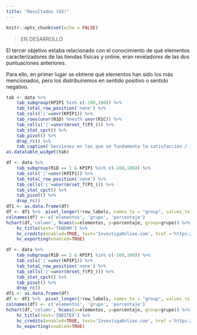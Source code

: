 ```yaml
---
title: "Resultados (03)"
---
```


```r
knitr::opts_chunk$set(echo = FALSE)
```

> EN DESARROLLO



El tercer objetivo estaba relacionado con el conocimiento de qué elementos caracterizadores de las tiendas físicas y online, eran reveladores de las dos puntuaciones anteriores.


Para ello, en primer lugar se obtiene qué elementos han sido los más mencionados, pero los distribuiremos en sentido positivo o sentido negativo.


```r
tab <- data %>%
    tab_subgroup(KPIP1 %in% c(-100,100)) %>%
    tab_total_row_position('none') %>%
    tab_cols('|'=unvr(KPIP1)) %>%
    tab_rows(unvr(R1D) %nest% unvr(R1C)) %>%
	tab_cells('|'=unvr(mrset_f(P3_))) %>%
	tab_stat_cpct() %>%
    tab_pivot() %>%
    drop_rc() %>%
    tab_caption('Secciones en las que se fundamenta la satisfacción / instatisfacción')
as.datatable_widget(tab)

df <- data %>%
    tab_subgroup(R1D == 1 & KPIP1 %in% c(-100,100)) %>%
    tab_cols('|'=unvr(KPIP1)) %>%
    tab_total_row_position('none') %>%
	tab_cells('|'=unvr(mrset_f(P3_))) %>%
	tab_stat_cpct() %>%
    tab_pivot() %>%
    drop_rc()
df1 <- as.data.frame(df)
df <- df1 %>%  pivot_longer(!row_labels, names_to = "group", values_to = "y")
colnames(df) <- c('elementos', 'grupo', 'porcentaje')
hchart(df,'column', hcaes(x=elementos, y=porcentaje, group=grupo)) %>%
    hc_title(text='TENDAM') %>%
    hc_credits(enabled=TRUE, text='InvestigaOnline.com', href ='https://www.investigaonline.com') %>%
    hc_exporting(enabled=TRUE)

df <- data %>%
    tab_subgroup(R1D == 2 & KPIP1 %in% c(-100,100)) %>%
    tab_cols('|'=unvr(KPIP1)) %>%
    tab_total_row_position('none') %>%
	tab_cells('|'=unvr(mrset_f(P3_))) %>%
	tab_stat_cpct() %>%
    tab_pivot() %>%
    drop_rc()
df1 <- as.data.frame(df)
df <- df1 %>%  pivot_longer(!row_labels, names_to = "group", values_to = "y")
colnames(df) <- c('elementos', 'grupo', 'porcentaje')
hchart(df,'column', hcaes(x=elementos, y=porcentaje, group=grupo)) %>%
    hc_title(text='INDITEX') %>%
    hc_credits(enabled=TRUE, text='InvestigaOnline.com', href ='https://www.investigaonline.com') %>%
    hc_exporting(enabled=TRUE)

```
